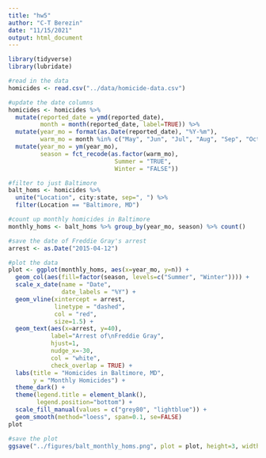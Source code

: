 ```yaml
---
title: "hw5"
author: "C-T Berezin"
date: "11/15/2021"
output: html_document
---
```


```r
library(tidyverse)
library(lubridate)
```

```r
#read in the data
homicides <- read.csv("../data/homicide-data.csv")
```

```r
#update the date columns
homicides <- homicides %>% 
  mutate(reported_date = ymd(reported_date),
         month = month(reported_date, label=TRUE)) %>%
  mutate(year_mo = format(as.Date(reported_date), "%Y-%m"),
         warm_mo = month %in% c("May", "Jun", "Jul", "Aug", "Sep", "Oct")) %>% 
  mutate(year_mo = ym(year_mo),
         season = fct_recode(as.factor(warm_mo),
                              Summer = "TRUE",
                              Winter = "FALSE"))
```

```r
#filter to just Baltimore
balt_homs <- homicides %>% 
  unite("Location", city:state, sep=", ") %>% 
  filter(Location == "Baltimore, MD")
```

```r
#count up monthly homicides in Baltimore
monthly_homs <- balt_homs %>% group_by(year_mo, season) %>% count()
```

```r
#save the date of Freddie Gray's arrest
arrest <- as.Date("2015-04-12")
```

```r
#plot the data
plot <- ggplot(monthly_homs, aes(x=year_mo, y=n)) +
  geom_col(aes(fill=factor(season, levels=c("Summer", "Winter")))) +
  scale_x_date(name = "Date",
               date_labels = "%Y") +
  geom_vline(xintercept = arrest,
             linetype = "dashed",
             col = "red",
             size=1.5) +
  geom_text(aes(x=arrest, y=40),
            label="Arrest of\nFreddie Gray",
            hjust=1,
            nudge_x=-30,
            col = "white",
            check_overlap = TRUE) +
  labs(title = "Homicides in Baltimore, MD",
       y = "Monthly Homicides") +
  theme_dark() +
  theme(legend.title = element_blank(),
        legend.position="bottom") +
  scale_fill_manual(values = c("grey80", "lightblue")) +
  geom_smooth(method="loess", span=0.1, se=FALSE)
plot
```

```r
#save the plot
ggsave("../figures/balt_monthly_homs.png", plot = plot, height=3, width=10)
```

